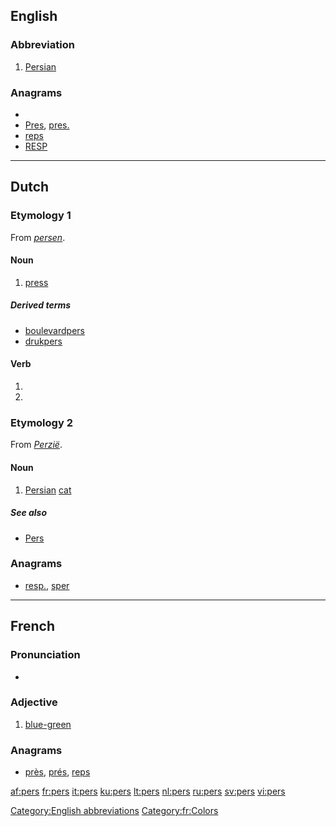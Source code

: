 {{also|Pers}}
==English==

===Abbreviation===
{{infl|en|abbreviation}}

# [[Persian]]

===Anagrams===
* {{alphagram|eprs}}
* [[Pres#English|Pres]], [[pres.#English|pres.]]
* [[reps#English|reps]]
* [[RESP#English|RESP]]

[[Category:English abbreviations]]

----

==Dutch==

===Etymology 1===
From ''[[persen]]''.

====Noun====
{{nl-noun|g=m|persen|persje}}

# [[press]]

=====Derived terms=====
* [[boulevardpers]]
* [[drukpers]]

====Verb====
{{infl|nl}}

# {{nl-verb-form|p=1|n=sg|t=pres|m=ind|persen}}
# {{nl-verb-form|m=imp|persen}}

===Etymology 2===
From ''[[Perzië]]''.

====Noun====
{{nl-noun|g=m|perzen|persje}}

# [[Persian]] [[cat]]

=====See also=====
* [[Pers]]

===Anagrams===
* [[resp.#Dutch|resp.]], [[sper#Dutch|sper]]

----

==French==

===Pronunciation===
* {{IPA|/pɛʁ/|lang=fr}}

===Adjective===
{{fr-adj|mplural=pers}}

# [[blue-green]]

===Anagrams===
* [[près#French|près]], [[prés#French|prés]], [[reps#French|reps]]

[[Category:fr:Colors]]

[[af:pers]]
[[fr:pers]]
[[it:pers]]
[[ku:pers]]
[[lt:pers]]
[[nl:pers]]
[[ru:pers]]
[[sv:pers]]
[[vi:pers]]